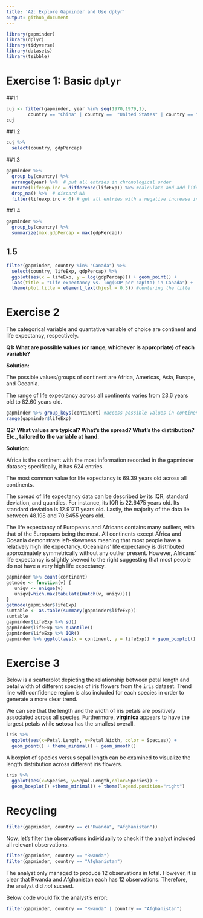 ```yaml
---
title: 'A2: Explore Gapminder and Use dplyr'
output: github_document
---
```


```r
library(gapminder)
library(dplyr)
library(tidyverse)
library(datasets)
library(tsibble)
```

# Exercise 1: Basic `dplyr`
##1.1
```r
cuj <- filter(gapminder, year %in% seq(1970,1979,1), 
        country == "China" | country ==  "United States" | country == "Japan")
cuj
```

##1.2
```r
cuj %>% 
  select(country, gdpPercap)
```

##1.3
```r
gapminder %>% 
  group_by(country) %>%
  arrange(year) %>%  # put all entries in chronological order
  mutate(lifeexp.inc = difference(lifeExp)) %>% #calculate and add lifeExp difference
  drop_na() %>%  # discard NA
  filter(lifeexp.inc < 0) # get all entries with a negative increase in lifeExp
```

##1.4
```r
gapminder %>% 
  group_by(country) %>% 
  summarize(max.gdpPercap = max(gdpPercap))
```
## 1.5
```r
filter(gapminder, country %in% "Canada") %>% 
  select(country, lifeExp, gdpPercap) %>% 
  ggplot(aes(x = lifeExp, y = log(gdpPercap))) + geom_point() +
  labs(title = "Life expectancy vs. log(GDP per capita) in Canada") +
  theme(plot.title = element_text(hjust = 0.5)) #centering the title
```

# Exercise 2
The categorical variable and quantative variable of choice are continent and life expectancy, respectively. 

**Q1: What are possible values (or range, whichever is appropriate) of each variable?**

**Solution:**

The possible values/groups of continent are Africa, Americas, Asia, Europe, and Oceania.

The range of life expectancy across all continents varies from 23.6 years old to 82.60 years old. 
```r
gapminder %>% group_keys(continent) #access possible values in continent
range(gapminder$lifeExp)
```

**Q2: What values are typical? What’s the spread? What’s the distribution? Etc., tailored to the variable at hand.**

**Solution:**

Africa is the continent with the most information recorded in the gapminder dataset; specifically, it has 624 entries.

The most common value for life expectancy is 69.39 years old across all continents.

The spread of life expectancy data can be described by its IQR, standard deviation, and quantiles. For instance, its IQR is 22.6475 years old. Its standard deviation is 12.91711 years old. Lastly, the majority of the data lie between 48.198 and 70.8455 years old.

The life expectancy of Europeans and Africans contains many outliers, with that of the Europeans being the most. All continents except Africa and Oceania demonstrate left-skewness meaning that most people have a relatively high life expectancy. Oceanians' life expectancy is distributed approximately symmetrically without any outlier present. However, Africans' life expectancy is slightly skewed to the right suggesting that most people do not have a very high life expectancy.

```r
gapminder %>% count(continent)
getmode <- function(v) {
   uniqv <- unique(v)
   uniqv[which.max(tabulate(match(v, uniqv)))]
}
getmode(gapminder$lifeExp)
sumtable <- as.table(summary(gapminder$lifeExp))
sumtable
gapminder$lifeExp %>% sd()
gapminder$lifeExp %>% quantile()
gapminder$lifeExp %>% IQR()
gapminder %>% ggplot(aes(x = continent, y = lifeExp)) + geom_boxplot() 
```

# Exercise 3
Below is a scatterplot depicting the relationship between petal length and petal width of different species of iris flowers from the `iris` dataset. Trend line with confidence region is also included for each species in order to generate a more clear trend.

We can see that the length and the width of iris petals are positively associated across all species. Furthermore, **virginica** appears to have the largest petals while **setosa** has the smallest overall.

```r
iris %>%
  ggplot(aes(x=Petal.Length, y=Petal.Width, color = Species)) +
  geom_point() + theme_minimal() + geom_smooth()
```

A boxplot of species versus sepal length can be examined to visualize the length distribution across different iris flowers.

```r
iris %>% 
  ggplot(aes(x=Species, y=Sepal.Length,color=Species)) +
  geom_boxplot() +theme_minimal() + theme(legend.position="right")
```

# Recycling

```r
filter(gapminder, country == c("Rwanda", "Afghanistan"))
```

Now, let's filter the observations individually to check if the analyst included all relevant observations.

```r
filter(gapminder, country == "Rwanda")
filter(gapminder, country == "Afghanistan")
```

The analyst only managed to produce 12 observations in total. However, it is clear that Rwanda and Afghanistan each has 12 observations. Therefore, the analyst did *not* suceed.

Below code would fix the analyst's error:
```r
filter(gapminder, country == "Rwanda" | country == "Afghanistan")
```

